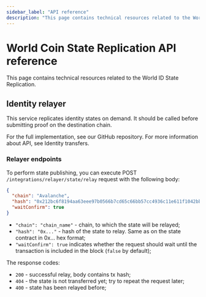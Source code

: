 ```yaml
---
sidebar_label: "API reference"
description: "This page contains technical resources related to the World ID State Replication."
---
```


# World Coin State Replication API reference

This page contains technical resources related to the World ID State Replication.

## Identity relayer

This service replicates identity states on demand.
It should be called before submitting proof on the destination chain.

For the full implementation, see our <OutLink href="https://github.com/rarimo/worldcoin-relayer-svc">GitHub repository</OutLink>.
For more information about API, see <OutLink href="https://rarimo.github.io/rarimo-core/docs/common/bridging/002-identity.html">Identity transfers</OutLink>.

### Relayer endpoints

To perform state publishing, you can execute POST `/integrations/relayer/state/relay` request with the following body:

```json
{
  "chain": "Avalanche",
  "hash": "0x212bc6f8194aa63eee97b0566b7cd65c66bb57cc4936c11e611f1042bb0b7118",
  "waitConfirm": true
}
```

- `"chain": "chain_name"` - chain, to which the state will be relayed;
- `"hash": "0x..."` - hash of the state to relay. Same as on the state contract in 0x... hex format;
- `"waitConfirm": true` indicates whether the request should wait until the transaction is included in the block (`false` by default);

The response codes:

- `200` - successful relay, body contains tx hash;
- `404` - the state is not transferred yet; try to repeat the request later;
- `400` - state has been relayed before;
